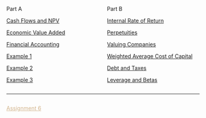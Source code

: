 :::: {.columns}

::: {.column width=50}
Part A

[Cash Flows and NPV](f01-cash-flows.html)

[Economic Value Added](f02-eva.html)

[Financial Accounting](f03-accounting.html)

[Example 1](f04-example1.html)

[Example 2](f05-example2.html)

[Example 3](f06-example3.html)



:::



::: {.column width=50}
Part B

[Internal Rate of Return](g01-irr.html)

[Perpetuities](g02-perpetuities.html)

[Valuing Companies](g03-valuing-companies.html)

[Weighted Average Cost of Capital](g04-wacc.html)

[Debt and Taxes](g05-debt-taxes.html)

[Leverage and Betas](g06-levered-betas.html)

:::

::::

<hr>

:::: {.columns}
::: {.column width="50%"}
[Assignment 6](assignment6.qmd){style="color:Tan"}
:::
::: {.column width="50%"}

:::
::::